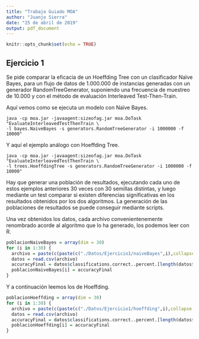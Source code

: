 ```yaml
---
title: "Trabajo Guiado MOA"
author: "Juanjo Sierra"
date: "25 de abril de 2019"
output: pdf_document
---
```


```r
knitr::opts_chunk$set(echo = TRUE)
```

## Ejercicio 1

Se pide comparar la eficacia de un Hoeffding Tree con un clasificador Naïve Bayes, para un flujo de datos de 1.000.000 de instancias generadas con un generador RandomTreeGenerator, suponiendo una frecuencia de muestreo de 10.000 y con el método de evaluación Interleaved Test-Then-Train.

Aquí vemos como se ejecuta un modelo con Naïve Bayes.

```
java -cp moa.jar -javaagent:sizeofag.jar moa.DoTask "EvaluateInterleavedTestThenTrain \
-l bayes.NaiveBayes -s generators.RandomTreeGenerator -i 1000000 -f 10000"
```

Y aquí el ejemplo análogo con Hoeffding Tree.

```
java -cp moa.jar -javaagent:sizeofag.jar moa.DoTask "EvaluateInterleavedTestThenTrain \
-l trees.HoeffdingTree -s generators.RandomTreeGenerator -i 1000000 -f 10000"
```

Hay que generar una población de resultados, ejecutando cada uno de estos ejemplos anteriores 30 veces con 30 semillas distintas, y luego mediante un test comparar si existen diferencias significativas en los resultados obtenidos por los dos algoritmos. La generación de las poblaciones de resultados se puede conseguir mediante scripts.

Una vez obtenidos los datos, cada archivo convenientenemente renombrado acorde al algoritmo que lo ha generado, los podemos leer con R.

```r
poblacionNaiveBayes = array(dim = 30)
for (i in 1:30) {
  archivo = paste(c(paste(c("./Datos/Ejercicio1/naiveBayes",i),collapse = ""),".csv"),collapse="")
  datos = read.csv(archivo)
  accuracyFinal = datos$classifications.correct..percent.[length(datos$classifications.correct..percent.)]
  poblacionNaiveBayes[i] = accuracyFinal
}
```

Y a continuación leemos los de Hoeffding.

```r
poblacionHoeffding = array(dim = 30)
for (i in 1:30) {
  archivo = paste(c(paste(c("./Datos/Ejercicio1/hoeffding",i),collapse = ""),".csv"),collapse="")
  datos = read.csv(archivo)
  accuracyFinal = datos$classifications.correct..percent.[length(datos$classifications.correct..percent.)]
  poblacionHoeffding[i] = accuracyFinal
}
```


